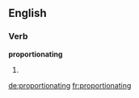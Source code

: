 ==English==

===Verb===
'''proportionating'''

# {{present participle of|[[proportionate]]}}

[[de:proportionating]]
[[fr:proportionating]]